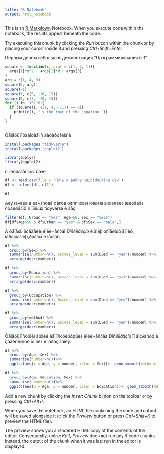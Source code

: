 ---
title: "R Notebook"
output: html_notebook
---

This is an [R Markdown](http://rmarkdown.rstudio.com) Notebook. When you execute code within the notebook, the results appear beneath the code. 

Try executing this chunk by clicking the *Run* button within the chunk or by placing your cursor inside it and pressing *Ctrl+Shift+Enter*. 

Первым делом небольшая демонстрация "Программирования в R"

```{r}
square <- function(x, args = c(1, 2, 1)){
  args[1]*x^2 + args[2]*x + args[3]
}
arg = c(1, 4, 9)
square(5, arg)
square(-1)
square(3, c(5, -20, 15))
square(6, c(5, -20, 15))
for (i in -10:10){
  if (square(i, c(1, 4, -21)) == 0){
    print(c(i, "is the root of the equation "))
  }
}
  
```
Òåïåðü ïîðàáîòàåì ñ äàòàôðåéìàìè

```{r}
install.packages("tidyverse")
install.packages('ggplot2')
```
```{r}
library(dplyr)
library(ggplot2)
```
ñ÷èòûâàåì csv ôàéë
```{r}
df <- read.csv(file = 'Путь к файлу SuicideChina.csv')
df <- select(df,-c(1))
```

```{r}
df
```
Äëÿ íà÷àëà â êà÷åñòâå òåñòà ðàññìîòðèì ìóæ÷èí ãîðîäñêèõ æèòåëåé ñòàðøå 50 ñ ïîìîùüþ tidyverse è áåç
```{r}
filter(df, Urban == "yes", Age>50, Sex == "male")
df[df$Age>50 & df$Urban == "yes" & df$Sex == "male",]
```
À òåïåðü îïðåäåëèì êîëè÷åñòâî *Ðîñêîìàäçîð* è äîëþ óñïåøíûõ ïî ïîëó, îáðàçîâàíèþ,ðàáîòå è ìåòîäó.
```{r}
df %>% 
  group_by(Sex) %>% 
  summarise(number=n(), Succes_level = sum(Died == "yes")/number) %>%
  arrange(desc(number))

df %>% 
  group_by(Education) %>% 
  summarise(number=n(), Succes_level = sum(Died == "yes")/number) %>%
  arrange(desc(number))

df %>% 
  group_by(Occupation) %>%  
  summarise(number=n(), Succes_level = sum(Died == "yes")/number) %>%
  arrange(desc(number))

df %>% 
  group_by(method) %>% 
  summarise(number=n(), Succes_level = sum(Died == "yes")/number) %>%
  arrange(desc(number))
```
Òåïåðü ïîñòðîèì ãðôèê äåìîíñòðèðóþùèé êîëè÷åñòâà *Ðîñêîìàäçîð* ïî âîçðàñòó â çàâèñèìîñòè îò ïîëà è îáðàçîâàíèÿ. 
```{r}
df %>% 
  group_by(Age, Sex) %>% 
  summarise(number=n())%>%
  ggplot(aes(x = Age, y = number, color = Sex))+  geom_smooth(method='loess', se = FALSE) + geom_point()

df %>% 
  group_by(Age, Education, Sex) %>% 
  summarise(number=n())%>%
  ggplot(aes(x = Age, y = number, color = Education))+  geom_smooth(method='loess', se = FALSE) + geom_point(aes(shape=Sex))
```



Add a new chunk by clicking the *Insert Chunk* button on the toolbar or by pressing *Ctrl+Alt+I*.

When you save the notebook, an HTML file containing the code and output will be saved alongside it (click the *Preview* button or press *Ctrl+Shift+K* to preview the HTML file).

The preview shows you a rendered HTML copy of the contents of the editor. Consequently, unlike *Knit*, *Preview* does not run any R code chunks. Instead, the output of the chunk when it was last run in the editor is displayed.
